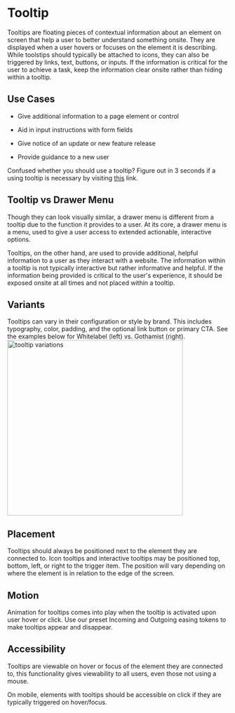 
<Meta title="Components/Molecules/Tooltip"/>


# Tooltip

Tooltips are floating pieces of contextual information about an element on screen that help a user to better understand something onsite. They are displayed when a user hovers or focuses on the element it is describing. While toolstips should typically be attached to icons, they can also be triggered by links, text, buttons, or inputs. If the information is critical for the user to achieve a task, keep the information clear onsite rather than hiding within a tooltip.

## Use Cases

-   Give additional information to a page element or control
    
-   Aid in input instructions with form fields
    
-   Give notice of an update or new feature release
    
-   Provide guidance to a new user

Confused whether you should use a tooltip? Figure out in 3 seconds if a using tooltip is necessary by visiting [this](https://media.nngroup.com/media/editor/2018/11/19/v2tooltipsasset-9.png) link.
    
## Tooltip vs Drawer Menu

Though they can look visually similar, a drawer menu is different from a tooltip due to the function it provides to a user. At its core, a drawer menu is a menu, used to give a user access to extended actionable, interactive options.  

Tooltips, on the other hand, are used to provide additional, helpful information to a user as they interact with a website. The information within a tooltip is not typically interactive but rather informative and helpful. If the information being provided is critical to the user's experience, it should be exposed onsite at all times and not placed within a tooltip. 
  

## Variants

Tooltips can vary in their configuration or style by brand. This includes typography, color, padding, and the optional link button or primary CTA. See the examples below for Whitelabel (left) vs. Gothamist (right).
 <img alt="tooltip variations" src="./images/Molecules-Tooltips-Variants.png" width="400" />

## Placement

Tooltips should always be positioned next to the element they are connected to. Icon tooltips and interactive tooltips may be positioned top, bottom, left, or right to the trigger item. The position will vary depending on where the element is in relation to the edge of the screen.


## Motion

Animation for tooltips comes into play when the tooltip is activated upon user hover or click. Use our preset Incoming and Outgoing easing tokens to make tooltips appear and disappear.

  

## Accessibility

Tooltips are viewable on hover or focus of the element they are connected to, this functionality gives viewability to all users, even those not using a mouse.

On mobile, elements with tooltips should be accessible on click if they are typically triggered on hover/focus.
